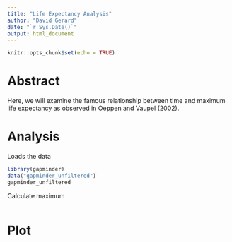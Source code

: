 ```yaml
---
title: "Life Expectancy Analysis"
author: "David Gerard"
date: "`r Sys.Date()`"
output: html_document
---
```


```r
knitr::opts_chunk$set(echo = TRUE)
```

# Abstract

Here, we will examine the famous relationship between time and maximum life expectancy as observed in Oeppen and Vaupel (2002).

# Analysis

Loads the data
```r
library(gapminder)
data("gapminder_unfiltered")
gapminder_unfiltered
```

Calculate maximum
```r

```

# Plot














